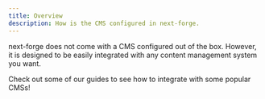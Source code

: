 ```yaml
---
title: Overview
description: How is the CMS configured in next-forge.
---
```


next-forge does not come with a CMS configured out of the box. However, it is designed to be easily integrated with any content management system you want.

Check out some of our guides to see how to integrate with some popular CMSs!